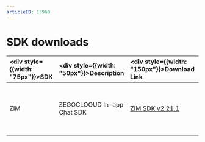 ```yaml
---
articleID: 13960
---
```


# SDK downloads

| <div style={{width: "75px"}}>SDK</div>   | <div style={{width: "50px"}}>Description</div>  |  <div style={{width: "150px"}}>Download Link</div> |  <div style={{width: "250px"}}>Related Docs</div> |
| :----------------------------------------- | :----------------------------------------------------------------------------------------------------- | :----------------------------------------------------------------------------------------------------------------------------------------------------------------------------------------------------------------------------------------------------------------------------- | :----------------------------------------- | 
| ZIM | ZEGOCLOOUD In-app Chat SDK | [ZIM SDK v2.21.1](https://artifact-sdk.zego.im/zim/sdk/mac/ZIM-mac-shared-objc.zip) | <ul><li>[Send and receive messages](./../Send%20and%20receive%20messages.mdx)</li><li>[Release notes - ZIM](./ZIM%20Release%20notes.mdx)</li></ul> |
